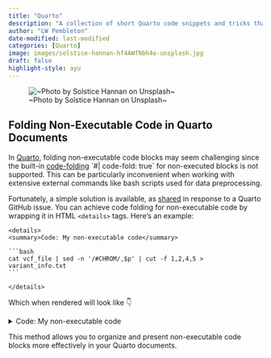```yaml
---
title: "Quarto"
description: "A collection of short Quarto code snippets and tricks that individually are too short for a blog post"
author: "LW Pembleton"
date-modified: last-modified
categories: [Quarto]
image: images/solstice-hannan-hf4AWfNbh4o-unsplash.jpg
draft: false
highlight-style: ayu
---
```


![\~Photo by Solstice Hannan on Unsplash\~](images/solstice-hannan-hf4AWfNbh4o-unsplash.jpg)

## Folding Non-Executable Code in Quarto Documents

In [Quarto](https://quarto.org/), folding non-executable code blocks may seem challenging since the built-in [code-folding](https://quarto.org/docs/output-formats/html-code.html#folding-code) \`#\| code-fold: true\` for non-executed blocks is not supported. This can be particularly inconvenient when working with extensive external commands like bash scripts used for data preprocessing.

Fortunately, a simple solution is available, as [shared](https://github.com/quarto-dev/quarto-cli/issues/4693) in response to a Quarto GitHub issue. You can achieve code folding for non-executable code by wrapping it in HTML `<details>` tags. Here's an example:

````         
<details>
<summary>Code: My non-executable code</summary>

```bash
cat vcf_file | sed -n '/#CHROM/,$p' | cut -f 1,2,4,5 > variant_info.txt 
```

</details>
````

Which when rendered will look like 👇

<details>
<summary>Code: My non-executable code</summary>

```bash
cat vcf_file | sed -n '/#CHROM/,$p' | cut -f 1,2,4,5 > variant_info.txt 
```

</details>

This method allows you to organize and present non-executable code blocks more effectively in your Quarto documents.
